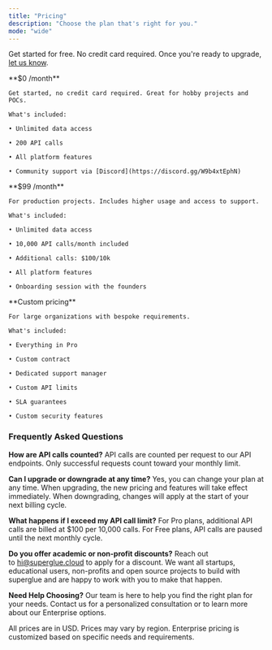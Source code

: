 ```yaml
---
title: "Pricing"
description: "Choose the plan that's right for you."
mode: "wide"
---
```


Get started for free. No credit card required. Once you're ready to upgrade, [let us know](https://cal.com/teamindex/upgrade).

<CardGroup cols={3}>
  <Card title="Free" icon="sparkles">
    **$0 /month**

    Get started, no credit card required. Great for hobby projects and POCs.

    What's included:

    • Unlimited data access

    • 200 API calls

    • All platform features

    • Community support via [Discord](https://discord.gg/W9b4xtEphN)
  </Card>

  <Card title="Pro" icon="rocket">
    **$99 /month**

    For production projects. Includes higher usage and access to support.

    What's included:

    • Unlimited data access

    • 10,000 API calls/month included

    • Additional calls: $100/10k

    • All platform features

    • Onboarding session with the founders
  </Card>

  <Card title="Enterprise" icon="building">
    **Custom pricing**

    For large organizations with bespoke requirements.

    What's included:

    • Everything in Pro

    • Custom contract

    • Dedicated support manager

    • Custom API limits

    • SLA guarantees

    • Custom security features
  </Card>
</CardGroup>

### **Frequently Asked Questions**

**How are API calls counted?**
API calls are counted per request to our API endpoints. Only successful requests count toward your monthly limit.&#x20;

**Can I upgrade or downgrade at any time?**
Yes, you can change your plan at any time. When upgrading, the new pricing and features will take effect immediately. When downgrading, changes will apply at the start of your next billing cycle.

**What happens if I exceed my API call limit?**
For Pro plans, additional API calls are billed at $100 per 10,000 calls. For Free plans, API calls are paused until the next monthly cycle.

**Do you offer academic or non-profit discounts?**
​Reach out to [hi@superglue.cloud](mailto:hi@superglue.cloud) to apply for a discount. We want all startups, educational users, non-profits and open source projects to build with superglue and are happy to work with you to make that happen.

**Need Help Choosing?**
Our team is here to help you find the right plan for your needs. Contact us for a personalized consultation or to learn more about our Enterprise options.

All prices are in USD. Prices may vary by region. Enterprise pricing is customized based on specific needs and requirements.